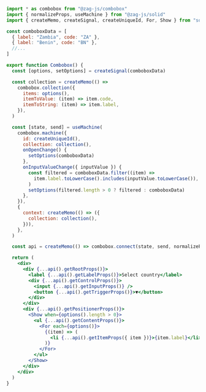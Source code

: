 ```jsx
import * as combobox from "@zag-js/combobox"
import { normalizeProps, useMachine } from "@zag-js/solid"
import { createMemo, createSignal, createUniqueId, For, Show } from "solid-js"

const comboboxData = [
  { label: "Zambia", code: "ZA" },
  { label: "Benin", code: "BN" },
  //...
]

export function Combobox() {
  const [options, setOptions] = createSignal(comboboxData)

  const collection = createMemo(() =>
    combobox.collection({
      items: options(),
      itemToValue: (item) => item.code,
      itemToString: (item) => item.label,
    }),
  )

  const [state, send] = useMachine(
    combobox.machine({
      id: createUniqueId(),
      collection: collection(),
      onOpenChange() {
        setOptions(comboboxData)
      },
      onInputValueChange({ inputValue }) {
        const filtered = comboboxData.filter((item) =>
          item.label.toLowerCase().includes(inputValue.toLowerCase()),
        )
        setOptions(filtered.length > 0 ? filtered : comboboxData)
      },
    }),
    {
      context: createMemo(() => ({
        collection: collection(),
      })),
    },
  )

  const api = createMemo(() => combobox.connect(state, send, normalizeProps))

  return (
    <div>
      <div {...api().getRootProps()}>
        <label {...api().getLabelProps()}>Select country</label>
        <div {...api().getControlProps()}>
          <input {...api().getInputProps()} />
          <button {...api().getTriggerProps()}>▼</button>
        </div>
      </div>
      <div {...api().getPositionerProps()}>
        <Show when={options().length > 0}>
          <ul {...api().getContentProps()}>
            <For each={options()}>
              {(item) => (
                <li {...api().getItemProps({ item })}>{item.label}</li>
              )}
            </For>
          </ul>
        </Show>
      </div>
    </div>
  )
}
```
